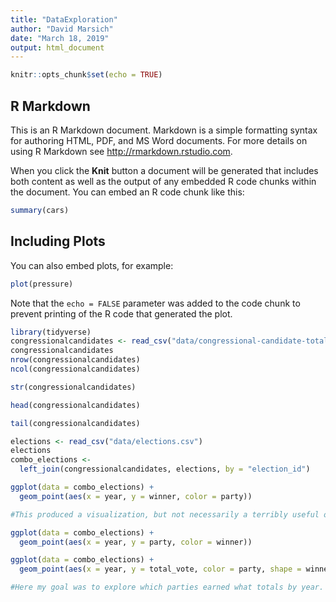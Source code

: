 ```yaml
---
title: "DataExploration"
author: "David Marsich"
date: "March 18, 2019"
output: html_document
---
```


```r
knitr::opts_chunk$set(echo = TRUE)
```

## R Markdown

This is an R Markdown document. Markdown is a simple formatting syntax for authoring HTML, PDF, and MS Word documents. For more details on using R Markdown see <http://rmarkdown.rstudio.com>.

When you click the **Knit** button a document will be generated that includes both content as well as the output of any embedded R code chunks within the document. You can embed an R code chunk like this:

```r
summary(cars)
```

## Including Plots

You can also embed plots, for example:

```r
plot(pressure)
```

Note that the `echo = FALSE` parameter was added to the code chunk to prevent printing of the R code that generated the plot.

```r
library(tidyverse)
congressionalcandidates <- read_csv("data/congressional-candidate-totals.csv")
congressionalcandidates
nrow(congressionalcandidates)
ncol(congressionalcandidates)
```
```r
str(congressionalcandidates)
```
```r
head(congressionalcandidates)
```
```r
tail(congressionalcandidates)
```

```r
elections <- read_csv("data/elections.csv")
elections
combo_elections <- 
  left_join(congressionalcandidates, elections, by = "election_id")
```


```r
ggplot(data = combo_elections) +
  geom_point(aes(x = year, y = winner, color = party))

#This produced a visualization, but not necessarily a terribly useful one. My goal was to get a sense of election victories over time by year. The problem is expressing winner=TRUE.
```
```r
ggplot(data = combo_elections) +
  geom_point(aes(x = year, y = party, color = winner))

```
```r
ggplot(data = combo_elections) +
  geom_point(aes(x = year, y = total_vote, color = party, shape = winner))

#Here my goal was to explore which parties earned what totals by year. 
```
```r

```

